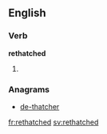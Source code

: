 ==English==

===Verb===
'''rethatched'''

# {{present participle of|rethatch}}

===Anagrams===
* [[de-thatcher#English|de-thatcher]]

[[fr:rethatched]]
[[sv:rethatched]]